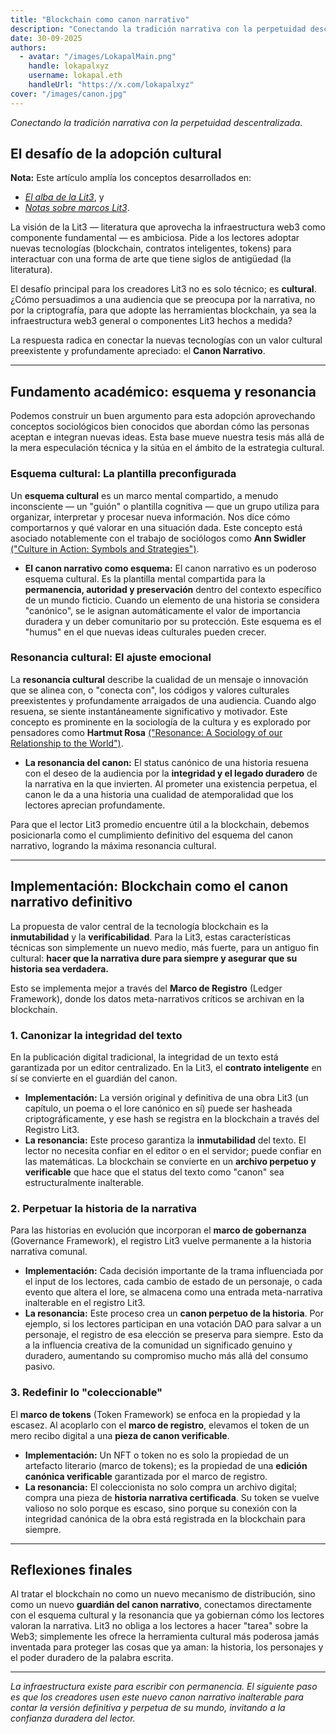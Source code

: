 ```yaml
---
title: "Blockchain como canon narrativo"
description: "Conectando la tradición narrativa con la perpetuidad descentralizada."
date: 30-09-2025
authors:
  - avatar: "/images/LokapalMain.png"
    handle: lokapalxyz
    username: lokapal.eth
    handleUrl: "https://x.com/lokapalxyz"
cover: "/images/canon.jpg"
---
```


*Conectando la tradición narrativa con la perpetuidad descentralizada.*

## El desafío de la adopción cultural

**Nota:** Este artículo amplía los conceptos desarrollados en:
- [*El alba de la Lit3*](https://www.lokapal.xyz/es/thoughtchain/the-dawn-of-lit3), y
- [*Notas sobre marcos Lit3*](https://www.lokapal.xyz/es/thoughtchain/lit3-frameworks).

La visión de la Lit3 — literatura que aprovecha la infraestructura web3 como componente fundamental — es ambiciosa. Pide a los lectores adoptar nuevas tecnologías (blockchain, contratos inteligentes, tokens) para interactuar con una forma de arte que tiene siglos de antigüedad (la literatura).

El desafío principal para los creadores Lit3 no es solo técnico; es **cultural**. ¿Cómo persuadimos a una audiencia que se preocupa por la narrativa, no por la criptografía, para que adopte las herramientas blockchain, ya sea la infraestructura web3 general o componentes Lit3 hechos a medida?

La respuesta radica en conectar la nuevas tecnologías con un valor cultural preexistente y profundamente apreciado: el **Canon Narrativo**.

---

## Fundamento académico: esquema y resonancia

Podemos construir un buen argumento para esta adopción aprovechando conceptos sociológicos bien conocidos que abordan cómo las personas aceptan e integran nuevas ideas. Esta base mueve nuestra tesis más allá de la mera especulación técnica y la sitúa en el ámbito de la estrategia cultural.

### Esquema cultural: La plantilla preconfigurada
Un **esquema cultural** es un marco mental compartido, a menudo inconsciente — un "guión" o plantilla cognitiva — que un grupo utiliza para organizar, interpretar y procesar nueva información. Nos dice cómo comportarnos y qué valorar en una situación dada. Este concepto está asociado notablemente con el trabajo de sociólogos como **Ann Swidler** [("Culture in Action: Symbols and Strategies")](https://www.asanet.org/wp-content/uploads/savvy/introtosociology/Documents/ASRSwidler1986.pdf).

* **El canon narrativo como esquema:** El canon narrativo es un poderoso esquema cultural. Es la plantilla mental compartida para la **permanencia, autoridad y preservación** dentro del contexto específico de un mundo ficticio. Cuando un elemento de una historia se considera "canónico", se le asignan automáticamente el valor de importancia duradera y un deber comunitario por su protección. Este esquema es el "humus" en el que nuevas ideas culturales pueden crecer.

### Resonancia cultural: El ajuste emocional
La **resonancia cultural** describe la cualidad de un mensaje o innovación que se alinea con, o "conecta con", los códigos y valores culturales preexistentes y profundamente arraigados de una audiencia. Cuando algo resuena, se siente instantáneamente significativo y motivador. Este concepto es prominente en la sociología de la cultura y es explorado por pensadores como **Hartmut Rosa** [("Resonance: A Sociology of our Relationship to the World")](https://www.wiley.com/en-us/Resonance%3A+A+Sociology+of+Our+Relationship+to+the+World-p-9781509519927).

* **La resonancia del canon:** El status canónico de una historia resuena con el deseo de la audiencia por la **integridad y el legado duradero** de la narrativa en la que invierten. Al prometer una existencia perpetua, el canon le da a una historia una cualidad de atemporalidad que los lectores aprecian profundamente.

Para que el lector Lit3 promedio encuentre útil a la blockchain, debemos posicionarla como el cumplimiento definitivo del esquema del canon narrativo, logrando la máxima resonancia cultural.

---

## Implementación: Blockchain como el canon narrativo definitivo

La propuesta de valor central de la tecnología blockchain es la **inmutabilidad** y la **verificabilidad**. Para la Lit3, estas características técnicas son simplemente un nuevo medio, más fuerte, para un antiguo fin cultural: **hacer que la narrativa dure para siempre y asegurar que su historia sea verdadera.**

Esto se implementa mejor a través del **Marco de Registro** (Ledger Framework), donde los datos meta-narrativos críticos se archivan en la blockchain.

### 1. Canonizar la integridad del texto
En la publicación digital tradicional, la integridad de un texto está garantizada por un editor centralizado. En la Lit3, el **contrato inteligente** en sí se convierte en el guardián del canon.

* **Implementación:** La versión original y definitiva de una obra Lit3 (un capítulo, un poema o el lore canónico en sí) puede ser hasheada criptográficamente, y ese hash se registra en la blockchain a través del Registro Lit3.
* **La resonancia:** Este proceso garantiza la **inmutabilidad** del texto. El lector no necesita confiar en el editor o en el servidor; puede confiar en las matemáticas. La blockchain se convierte en un **archivo perpetuo y verificable** que hace que el status del texto como "canon" sea estructuralmente inalterable.

### 2. Perpetuar la historia de la narrativa
Para las historias en evolución que incorporan el **marco de gobernanza** (Governance Framework), el registro Lit3 vuelve permanente a la historia narrativa comunal.

* **Implementación:** Cada decisión importante de la trama influenciada por el input de los lectores, cada cambio de estado de un personaje, o cada evento que altera el lore, se almacena como una entrada meta-narrativa inalterable en el registro Lit3.
* **La resonancia:** Este proceso crea un **canon perpetuo de la historia**. Por ejemplo, si los lectores participan en una votación DAO para salvar a un personaje, el registro de esa elección se preserva para siempre. Esto da a la influencia creativa de la comunidad un significado genuino y duradero, aumentando su compromiso mucho más allá del consumo pasivo.

### 3. Redefinir lo "coleccionable"
El **marco de tokens** (Token Framework) se enfoca en la propiedad y la escasez. Al acoplarlo con el **marco de registro**, elevamos el token de un mero recibo digital a una **pieza de canon verificable**.

* **Implementación:** Un NFT o token no es solo la propiedad de un artefacto literario (marco de tokens); es la propiedad de una **edición canónica verificable** garantizada por el marco de registro.
* **La resonancia:** El coleccionista no solo compra un archivo digital; compra una pieza de **historia narrativa certificada**. Su token se vuelve valioso no solo porque es escaso, sino porque su conexión con la integridad canónica de la obra está registrada en la blockchain para siempre.

---

## Reflexiones finales

Al tratar el blockchain no como un nuevo mecanismo de distribución, sino como un nuevo **guardián del canon narrativo**, conectamos directamente con el esquema cultural y la resonancia que ya gobiernan cómo los lectores valoran la narrativa. Lit3 no obliga a los lectores a hacer "tarea" sobre la Web3; simplemente les ofrece la herramienta cultural más poderosa jamás inventada para proteger las cosas que ya aman: la historia, los personajes y el poder duradero de la palabra escrita.

---

*La infraestructura existe para escribir con permanencia. El siguiente paso es que los creadores usen este nuevo canon narrativo inalterable para contar la versión definitiva y perpetua de su mundo, invitando a la confianza duradera del lector.*